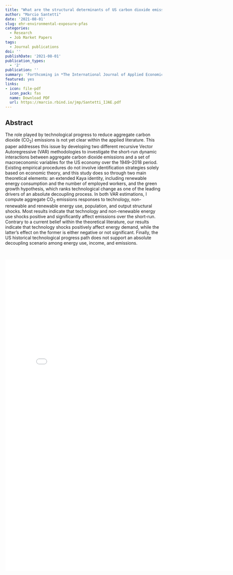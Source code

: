 ```yaml
---
title: "What are the structural determinants of US carbon dioxide emissions? An econometric approach"
author: "Marcio Santetti"
date: '2021-08-01'
slug: ehr-environmental-exposure-pfas
categories:
  - Research
  - Job Market Papers
tags:
  - Journal publications
doi: ''
publishDate: '2021-08-01'
publication_types:
  - '2'
publication: ''
summary: 'Forthcoming in *The International Journal of Applied Economics*'
featured: yes
links:
- icon: file-pdf
  icon_pack: fas
  name: Download PDF
  url: https://marcio.rbind.io/jmp/Santetti_IJAE.pdf
---
```


## Abstract

The role played by technological progress to reduce aggregate carbon
dioxide (CO<sub>2</sub>) emissions is not yet clear within the applied literature. This
paper addresses this issue by developing two different recursive Vector
Autoregressive (VAR) methodologies to investigate the short-run dynamic
interactions between aggregate carbon dioxide emissions and a set of
macroeconomic variables for the US economy over the 1949–2018 period.
Existing empirical procedures do not involve identification strategies solely
based on economic theory, and this study does so through two main
theoretical elements: an extended Kaya identity, including renewable
energy consumption and the number of employed workers, and the green
growth hypothesis, which ranks technological change as one of the leading
drivers of an absolute decoupling process. In both VAR estimations, I
compute aggregate CO<sub>2</sub> emissions responses to technology, non-renewable
and renewable energy use, population, and output structural shocks. Most
results indicate that technology and non-renewable energy use shocks
positive and significantly affect emissions over the short-run. Contrary
to a current belief within the theoretical literature, our results indicate
that technology shocks positively affect energy demand, while the latter’s
effect on the former is either negative or not significant. Finally, the
US historical technological progress path does not support an absolute
decoupling scenario among energy use, income, and emissions.

<br>

<embed src="/jmp/Santetti_IJAE.pdf" width="800px" height="1000px" align="center" />